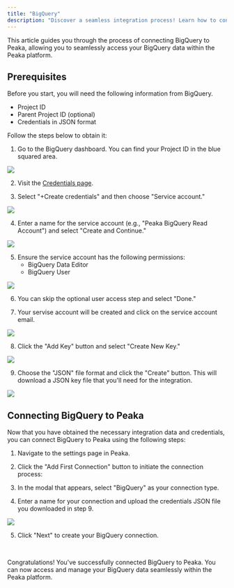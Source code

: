 ```yaml
---
title: "BigQuery"
description: "Discover a seamless integration process! Learn how to connect BigQuery to Peaka effortlessly for streamlined transactions."
---
```


This article guides you through the process of connecting BigQuery to Peaka, allowing you to seamlessly access your BigQuery data within the Peaka platform.

## Prerequisites

Before you start, you will need the following information from BigQuery.

- Project ID
- Parent Project ID (optional)
- Credentials in JSON format

Follow the steps below to obtain it:

1. Go to the BigQuery dashboard. You can find your Project ID in the blue squared area.

<img src="https://cdn.peaka.com/integrations/big-query-1.png" />

2. Visit the [Credentials page](https://console.cloud.google.com/apis/credentials).

3. Select "+Create credentials" and then choose "Service account."

<img src="https://cdn.peaka.com/integrations/big-query-2.png" />

4. Enter a name for the service account (e.g., "Peaka BigQuery Read Account") and select "Create and Continue."

<img src="https://cdn.peaka.com/integrations/big-query-3.png" />

5. Ensure the service account has the following permissions:
   - BigQuery Data Editor
   - BigQuery User

<img src="https://cdn.peaka.com/integrations/big-query-4.png" />

6. You can skip the optional user access step and select "Done."

7. Your servise account will be created and click on the service account email.

<img src="https://cdn.peaka.com/integrations/big-query-5.png" />

8. Click the "Add Key" button and select "Create New Key."

<img src="https://cdn.peaka.com/integrations/big-query-6.png" />

9. Choose the "JSON" file format and click the "Create" button. This will download a JSON key file that you'll need for the integration.

<img src="https://cdn.peaka.com/integrations/big-query-7.png" />

## Connecting BigQuery to Peaka

Now that you have obtained the necessary integration data and credentials, you can connect BigQuery to Peaka using the following steps:

1. Navigate to the settings page in Peaka.

2. Click the "Add First Connection" button to initiate the connection process:

3. In the modal that appears, select "BigQuery" as your connection type.

4. Enter a name for your connection and upload the credentials JSON file you downloaded in step 9.

<img src="https://cdn.peaka.com/integrations/big-query-8.png" />

5. Click "Next" to create your BigQuery connection.

<br/>

Congratulations! You've successfully connected BigQuery to Peaka. You can now access and manage your BigQuery data seamlessly within the Peaka platform.
